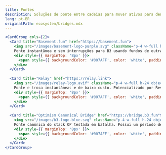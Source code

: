```yaml
---
title: Pontes
description: Soluções de ponte entre cadeias para mover ativos para dentro e fora do B3.
lang: pt-BR
originalPath: ecosystem/bridges.mdx
---
```

```jsx
<CardGroup cols={2}>
  <Card title="Basement.fun" href="https://basement.fun">
    <img src="/images/basement-logo-purple.svg" className="p-4 w-full h-24 object-contain bg-black rounded-xl mt-3" />
    Ponte instantânea e sem interrupções para B3 usando fundos de outras redes populares.
    <div style={{ marginTop: '8px' }}>
      <span style={{ backgroundColor: '#007AFF', color: 'white', padding: '2px 8px', borderRadius: '4px', fontSize: '12px' }}>Bridge Now</span>
    </div>
  </Card>
  
  <Card title="Relay" href="https://relay.link">
    <img src="/images/relay-logo.avif" className="p-4 w-full h-24 object-contain bg-black rounded-xl mt-3" />
    Ponte e troca instantâneas e de baixo custo. Potencializado por Reservoir
    <div style={{ marginTop: '8px' }}>
      <span style={{ backgroundColor: '#007AFF', color: 'white', padding: '2px 8px', borderRadius: '4px', fontSize: '12px' }}>Bridge</span>
    </div>
  </Card>
  
  <Card title="Optimism Canonical Bridge" href="https://bridge.b3.fun">
    <img src="/images/b3-logo-blue.svg" className="p-4 w-full h-24 object-contain bg-black rounded-xl mt-3" />
    Ponte canônica do stack OP testada em batalha. Possui um período de desafio de 7 dias apenas para saques.
    <div style={{ marginTop: '8px' }}>
      <span style={{ backgroundColor: '#007AFF', color: 'white', padding: '2px 8px', borderRadius: '4px', fontSize: '12px' }}>Bridge</span>
    </div>
  </Card>
</CardGroup>
```

